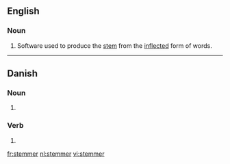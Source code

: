 {{wikipedia|stemming}}
==English==
===Noun===
{{en-noun}}
# {{computing}} {{linguistics}} Software used to produce the [[stem]] from the [[inflected]] form of words.

----
==Danish==

===Noun===
{{infl|da|noun form|g=c}}

# {{form of|plural indefinite|stemme|lang=da}}

===Verb===
{{infl|da|verb form}}

# {{form of|present tense|stemme|lang=da}}

[[fr:stemmer]]
[[nl:stemmer]]
[[vi:stemmer]]